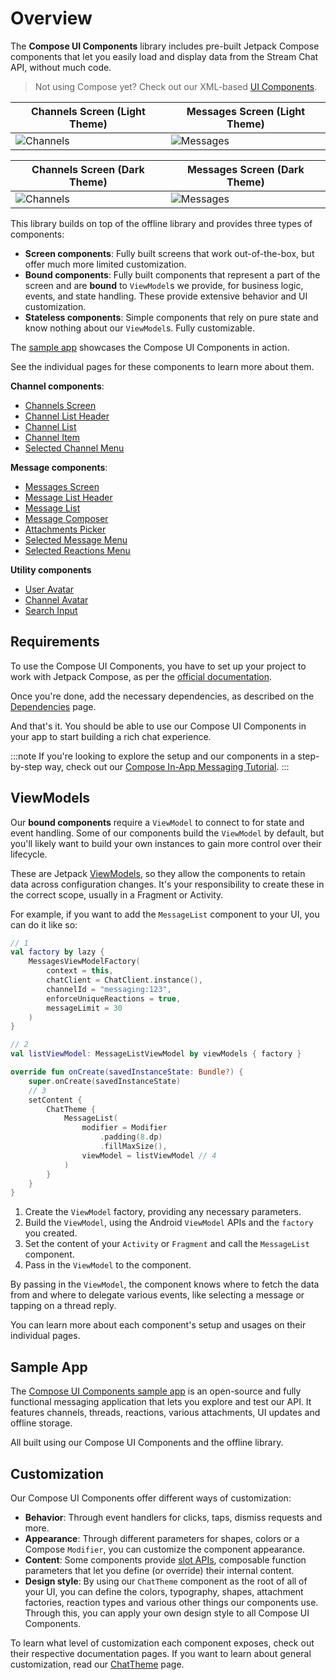 # Overview

The **Compose UI Components** library includes pre-built Jetpack Compose components that let you easily load and display data from the Stream Chat API, without much code.

> Not using Compose yet? Check out our XML-based [UI Components](../04-ui/01-overview.mdx).

| Channels Screen (Light Theme) | Messages Screen (Light Theme)|
| --- | --- |
| ![Channels](../assets/compose_channels_screen_example.png) | ![Messages](../assets/compose_messages_screen_example.png) |

| Channels Screen (Dark Theme) | Messages Screen (Dark Theme)|
| --- | --- |
| ![Channels](../assets/compose_channels_screen_example_dark.png) | ![Messages](../assets/compose_messages_screen_example_dark.png) |

This library builds on top of the offline library and provides three types of components:

* **Screen components**: Fully built screens that work out-of-the-box, but offer much more limited customization.
* **Bound components**: Fully built components that represent a part of the screen and are **bound** to `ViewModel`s we provide, for business logic, events, and state handling. These provide extensive behavior and UI customization.
* **Stateless components**: Simple components that rely on pure state and know nothing about our `ViewModel`s. Fully customizable.

The [sample app](#sample-app) showcases the Compose UI Components in action.

See the individual pages for these components to learn more about them.

**Channel components**:

* [Channels Screen](04-channel-components/01-channels-screen.mdx)
* [Channel List Header](04-channel-components/02-channel-list-header.mdx)
* [Channel List](04-channel-components/03-channel-list.mdx)
* [Channel Item](04-channel-components/04-channel-item.mdx)
* [Selected Channel Menu](04-channel-components/05-selected-channel-menu.mdx)

**Message components**:

* [Messages Screen](05-message-components/01-messages-screen.mdx)
* [Message List Header](05-message-components/02-message-list-header.mdx)
* [Message List](05-message-components/03-message-list.mdx)
* [Message Composer](05-message-components/04-message-composer.mdx)
* [Attachments Picker](05-message-components/05-attachments-picker.mdx)
* [Selected Message Menu](05-message-components/06-selected-message-menu.mdx)
* [Selected Reactions Menu](05-message-components/07-selected-reactions-menu.mdx)

**Utility components** 

* [User Avatar](06-utility-components/01-user-avatar.mdx)
* [Channel Avatar](06-utility-components/02-channel-avatar.mdx)
* [Search Input](06-utility-components/03-search-input.mdx)

## Requirements

To use the Compose UI Components, you have to set up your project to work with Jetpack Compose, as per the [official documentation](https://developer.android.com/jetpack/compose/setup).

Once you're done, add the necessary dependencies, as described on the [Dependencies](../01-basics/03-dependencies.mdx#ui-components) page.

And that's it. You should be able to use our Compose UI Components in your app to start building a rich chat experience.

:::note
If you're looking to explore the setup and our components in a step-by-step way, check out our [Compose In-App Messaging Tutorial](https://getstream.io/chat/compose/tutorial/).
:::

## ViewModels

Our **bound components** require a `ViewModel` to connect to for state and event handling. Some of our components build the `ViewModel` by default, but you'll likely want to build your own instances to gain more control over their lifecycle.

These are Jetpack [ViewModels](https://developer.android.com/topic/libraries/architecture/viewmodel), so they allow the components to retain data across configuration changes. It's your responsibility to create these in the correct scope, usually in a Fragment or Activity.

For example, if you want to add the `MessageList` component to your UI, you can do it like so:

```kotlin
// 1
val factory by lazy {
    MessagesViewModelFactory(
        context = this,
        chatClient = ChatClient.instance(),
        channelId = "messaging:123",
        enforceUniqueReactions = true,
        messageLimit = 30
    )
}

// 2
val listViewModel: MessageListViewModel by viewModels { factory }

override fun onCreate(savedInstanceState: Bundle?) {
    super.onCreate(savedInstanceState)
    // 3
    setContent {
        ChatTheme {
            MessageList(
                modifier = Modifier
                    .padding(8.dp)
                    .fillMaxSize(),
                viewModel = listViewModel // 4
            )
        }
    }
}
```

1. Create the `ViewModel` factory, providing any necessary parameters.
2. Build the `ViewModel`, using the Android `ViewModel` APIs and the `factory` you created.
3. Set the content of your `Activity` or `Fragment` and call the `MessageList` component.
4. Pass in the `ViewModel` to the component.

By passing in the `ViewModel`, the component knows where to fetch the data from and where to delegate various events, like selecting a message or tapping on a thread reply.

You can learn more about each component's setup and usages on their individual pages.

## Sample App

The [Compose UI Components sample app](https://github.com/GetStream/stream-chat-android/tree/main/stream-chat-android-compose-sample) is an open-source and fully functional messaging application that lets you explore and test our API. It features channels, threads, reactions, various attachments, UI updates and offline storage.

All built using our Compose UI Components and the offline library.

## Customization

Our Compose UI Components offer different ways of customization:

* **Behavior**: Through event handlers for clicks, taps, dismiss requests and more.
* **Appearance**: Through different parameters for shapes, colors or a Compose `Modifier`, you can customize the component appearance.
* **Content**: Some components provide [slot APIs](https://developer.android.com/jetpack/compose/layouts/basics#slot-based-layouts), composable function parameters that let you define (or override) their internal content.
* **Design style**: By using our `ChatTheme` component as the root of all of your UI, you can define the colors, typography, shapes, attachment factories, reaction types and various other things our components use. Through this, you can apply your own design style to all Compose UI Components.

To learn what level of customization each component exposes, check out their respective documentation pages. If you want to learn about general customization, read our [ChatTheme](03-general-customization/01-chat-theme.mdx) page.
